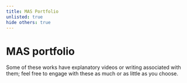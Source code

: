 ```yaml
---
title: MAS Portfolio
unlisted: true
hide others: true
---
```


# MAS portfolio

Some of these works have explanatory videos or writing associated with them; feel free to engage with these as much or as little as you choose.